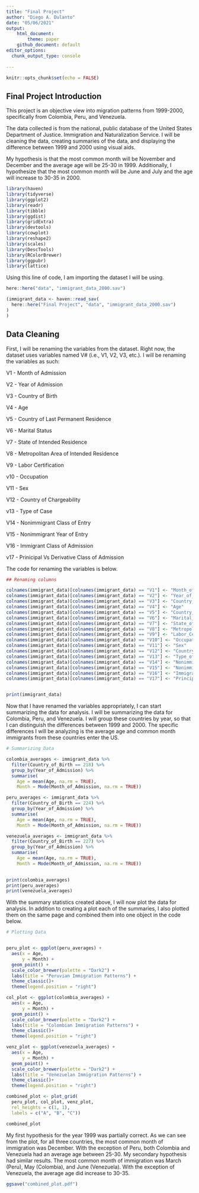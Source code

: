 ```yaml
---
title: "Final Project"
author: "Diego A. Dulanto"
date: "05/06/2021"
output:
    html_document:
        theme: paper
    github_document: default
editor_options: 
  chunk_output_type: console
  
---
```


```r
knitr::opts_chunk$set(echo = FALSE)
```

## Final Project Introduction

This project is an objective view into migration patterns from 1999-2000, specifically from Colombia, Peru, and Venezuela.

The data collected is from the national, public database of the United States Department of Justice. Immigration and Naturalization Service. I will be cleaning the data, creating summaries of the data, and displaying the difference between 1999 and 2000 using visual aids.

My hypothesis is that the most common month will be November and December and the average age will be 25-30 in 1999. Additionally, I hypothesize that the most common month will be June and July and the age will increase to 30-35 in 2000.

```r
library(haven)
library(tidyverse)
library(ggplot2)
library(readr)
library(tibble)
library(ggdist)
library(gridExtra)
library(devtools)
library(cowplot)
library(reshape2)
library(scales)
library(DescTools)
library(RColorBrewer)
library(ggpubr)
library(lattice)
```

Using this line of code, I am importing the dataset I will be using.

```r
here::here("data", "immigrant_data_2000.sav")

(immigrant_data <- haven::read_sav(
  here::here("Final Project", "data", "immigrant_data_2000.sav")
)
)
```

## Data Cleaning
First, I will be renaming the variables from the dataset. Right now, the dataset uses variables named V# (i.e., V1, V2, V3, etc.). I will be renaming the variables as such:

V1 - Month of Admission

V2 - Year of Admission

V3 - Country of Birth

V4 - Age

V5 - Country of Last Permanent Residence

V6 - Marital Status

V7 - State of Intended Residence

V8 - Metropolitan Area of Intended Residence

V9 - Labor Certification

v10 - Occupation

V11 - Sex

V12 - Country of Chargeability

v13 - Type of Case

V14 - Nonimmigrant Class of Entry

V15 - Nonimmigrant Year of Entry

V16 - Immigrant Class of Admission

v17 - Prinicipal Vs Derivative Class of Admission

The code for renaming the variables is below.


```r
## Renaming columns

colnames(immigrant_data)[colnames(immigrant_data) == "V1"] <- "Month_of_Admission"
colnames(immigrant_data)[colnames(immigrant_data) == "V2"] <- "Year_of_Admission"
colnames(immigrant_data)[colnames(immigrant_data) == "V3"] <- "Country_of_Birth"
colnames(immigrant_data)[colnames(immigrant_data) == "V4"] <- "Age"
colnames(immigrant_data)[colnames(immigrant_data) == "V5"] <- "Country_of_Last_Permanent_Residence"
colnames(immigrant_data)[colnames(immigrant_data) == "V6"] <- "Marital_Status"
colnames(immigrant_data)[colnames(immigrant_data) == "V7"] <- "State_of_Intended_Residence"
colnames(immigrant_data)[colnames(immigrant_data) == "V8"] <- "Metropolitan_Area_of_Intended_Residence"
colnames(immigrant_data)[colnames(immigrant_data) == "V9"] <- "Labor_Certification"
colnames(immigrant_data)[colnames(immigrant_data) == "V10"] <- "Occupation"
colnames(immigrant_data)[colnames(immigrant_data) == "V11"] <- "Sex"
colnames(immigrant_data)[colnames(immigrant_data) == "V12"] <- "Country_of_Chargeability"
colnames(immigrant_data)[colnames(immigrant_data) == "V13"] <- "Type_of_Case"
colnames(immigrant_data)[colnames(immigrant_data) == "V14"] <- "Nonimmigrant_Class_of_Entry"
colnames(immigrant_data)[colnames(immigrant_data) == "V15"] <- "Nonimmigrant_Year_of_Entry"
colnames(immigrant_data)[colnames(immigrant_data) == "V16"] <- "Immigrant_Class_of_Admission"
colnames(immigrant_data)[colnames(immigrant_data) == "V17"] <- "Principal_Vs_Derivative_Class_of_Admission"


print(immigrant_data)

```


Now that I have renamed the variables appropriately, I can start summarizing the data for analysis. I will be summarizing the data for Colombia, Peru, and Venezuela. I will group these countries by year, so that I can distinguish the differences between 1999 and 2000. The specific differences I will be analyzing is the average age and common month immigrants from these countries enter the US.

```r
# Summarizing Data

colombia_averages <- immigrant_data %>%
  filter(Country_of_Birth == 218) %>%
  group_by(Year_of_Admission) %>%
  summarise(
    Age = mean(Age, na.rm = TRUE),
    Month = Mode(Month_of_Admission, na.rm = TRUE))

peru_averages <- immigrant_data %>%
  filter(Country_of_Birth == 224) %>%
  group_by(Year_of_Admission) %>%
  summarise(
    Age = mean(Age, na.rm = TRUE),
    Month = Mode(Month_of_Admission, na.rm = TRUE))

venezuela_averages <- immigrant_data %>%
  filter(Country_of_Birth == 227) %>%
  group_by(Year_of_Admission) %>%
  summarise(
    Age = mean(Age, na.rm = TRUE),
    Month = Mode(Month_of_Admission, na.rm = TRUE))
  

print(colombia_averages)
print(peru_averages)
print(venezuela_averages)
```

With the summary statistics created above, I will now plot the data for analysis. In addition to creating a plot each of the summaries, I also plotted them on the same page and combined them into one object in the code below.

```r
# Plotting Data


peru_plot <- ggplot(peru_averages) +
  aes(x = Age, 
      y = Month) +
  geom_point() +
  scale_color_brewer(palette = "Dark2") +
  labs(title = "Peruvian Immigration Patterns") +
  theme_classic()+
  theme(legend.position = "right")

col_plot <- ggplot(colombia_averages) +
  aes(x = Age, 
      y = Month) +
  geom_point() +
  scale_color_brewer(palette = "Dark2") +
  labs(title = "Colombian Immigration Patterns") +
  theme_classic()+
  theme(legend.position = "right")

venz_plot <- ggplot(venezuela_averages) +
  aes(x = Age, 
      y = Month) +
  geom_point() +
  scale_color_brewer(palette = "Dark2") +
  labs(title = "Venezuelan Immigration Patterns") +
  theme_classic()+
  theme(legend.position = "right")

combined_plot <- plot_grid(
  peru_plot, col_plot, venz_plot, 
  rel_heights = c(1, 1), 
  labels = c("A", "B", "C"))

combined_plot
```

My first hypothesis for the year 1999 was partially correct. As we can see from the plot, for all three countries, the most common month of immigration was December. With the exception of Peru, both Colombia and Venezuela had an average age between 25-30. My secondary hypothesis had similar results. The most common month of immigration was March (Peru), May (Colombia), and June (Venezuela). With the exception of Venezuela, the average age did increase to 30-35.

```r
ggsave("combined_plot.pdf")
```

